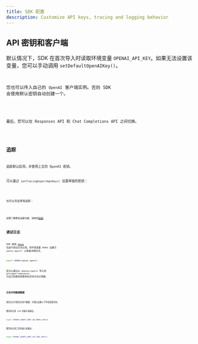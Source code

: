 ```yaml
---
title: SDK 配置
description: Customize API keys, tracing and logging behavior
---
```



## API 密钥和客户端

默认情况下，SDK 在首次导入时读取环境变量 `OPENAI_API_KEY`。如果无法设置该变量，您可以手动调用 `setDefaultOpenAIKey()`。

<Code
  lang="typescript"
  code={setDefaultOpenAIKeyExample}
  title="设置默认 OpenAI 密钥"
/>

您也可以传入自己的 `OpenAI` 客户端实例。否则 SDK 会使用默认密钥自动创建一个。

<Code
  lang="typescript"
  code={setDefaultOpenAIClientExample}
  title="设置默认 OpenAI 客户端"
/>

最后，您可以在 Responses API 和 Chat Completions API 之间切换。

<Code lang="typescript" code={setOpenAIAPIExample} title="设置 OpenAI API" />

## 追踪

追踪默认启用，并使用上文的 OpenAI 密钥。

可以通过 `setTracingExportApiKey()` 设置单独的密钥：

<Code
  lang="typescript"
  code={setTracingExportApiKeyExample}
  title="设置追踪导出 API 密钥"
/>

也可以完全禁用追踪：

<Code lang="typescript" code={setTracingDisabledExample} title="禁用追踪" />

如需了解更多追踪功能，请参阅[追踪](/openai-agents-js/zh/guides/tracing)。

## 调试日志

SDK 使用 [`debug`](https://www.npmjs.com/package/debug) 包进行调试日志记录。将环境变量 `DEBUG` 设置为 `openai-agents*` 以查看详细日志。

```bash
export DEBUG=openai-agents*
```

您可以通过从 `@openai/agents` 导入的 `getLogger(namespace)` 为自己的模块获取命名空间日志记录器。

<Code lang="typescript" code={getLoggerExample} title="获取日志记录器" />

### 日志中的敏感数据

某些日志可能包含用户数据。可通过设置以下环境变量禁用。

要禁用记录 LLM 的输入和输出：

```bash
export OPENAI_AGENTS_DONT_LOG_MODEL_DATA=1
```

要禁用记录工具的输入和输出：

```bash
export OPENAI_AGENTS_DONT_LOG_TOOL_DATA=1
```
